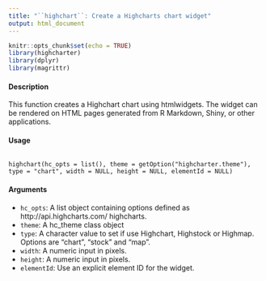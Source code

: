 ---
title: "``highchart``: Create a Highcharts chart widget"
output: html_document
---


```{r setup, include=FALSE}
knitr::opts_chunk$set(echo = TRUE)
library(highcharter)
library(dplyr)
library(magrittr)
```



#### Description 

This function creates a Highchart chart using htmlwidgets. The widget can be rendered on HTML
pages generated from R Markdown, Shiny, or other applications.

#### Usage
<pre><code>
highchart(hc_opts = list(), theme = getOption("highcharter.theme"), type = "chart", width = NULL, height = NULL, elementId = NULL)
</code></pre>

#### Arguments 
* ``	hc_opts	``:	A list object containing options defined as http://api.highcharts.com/ highcharts.
* ``	theme	``:	A hc_theme class object
* ``	type	``:	A character value to set if use Highchart, Highstock or Highmap. Options are "chart", "stock" and "map".
* ``	width	``:	A numeric input in pixels.
* ``	height	``:	A numeric input in pixels.
* ``	elementId	``:	Use an explicit element ID for the widget.
